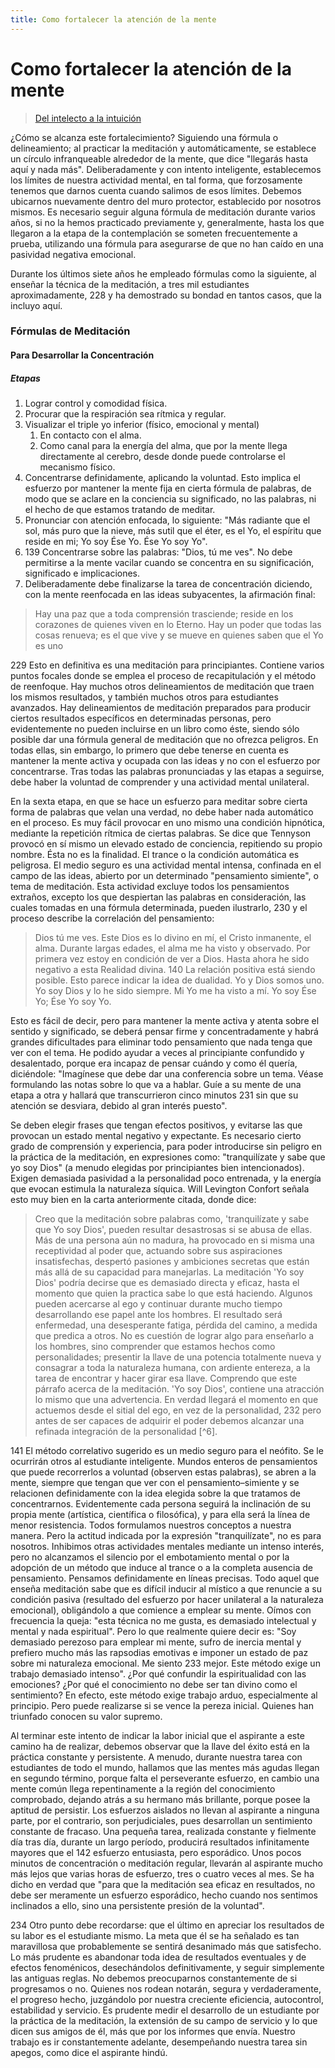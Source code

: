 ```yaml
---
title: Como fortalecer la atención de la mente
---
```


# Como fortalecer la atención de la mente

> [Del intelecto a la intuición](/del-intelecto-a-la-intuicion/la-practica-de-la-meditacion#es138)

¿Cómo se alcanza este fortalecimiento? Siguiendo una fórmula o delineamiento; al practicar la meditación y automáticamente, se establece un círculo infranqueable alrededor de la mente, que dice "llegarás hasta aquí y nada más". Deliberadamente y con intento inteligente, establecemos los límites de nuestra actividad mental, en tal forma, que forzosamente tenemos que darnos cuenta cuando salimos de esos límites. Debemos ubicarnos nuevamente dentro del muro protector, establecido por nosotros mismos. Es necesario seguir alguna fórmula de meditación durante varios años, si no la hemos practicado previamente y, generalmente, hasta los que llegaron a la etapa de la contemplación se someten frecuentemente a prueba, utilizando una fórmula para asegurarse de que no han caído en una pasividad negativa emocional.

Durante los últimos siete años he empleado fórmulas como la siguiente, al enseñar la técnica de la meditación, a tres mil estudiantes aproximadamente, <Pin lang="en">228</Pin> y ha demostrado su bondad en tantos casos, que la incluyo aquí.

### Fórmulas de Meditación

#### Para Desarrollar la Concentración

##### Etapas

1. Lograr control y comodidad física.
2. Procurar que la respiración sea rítmica y regular.
3. Visualizar el triple yo inferior (físico, emocional y mental)
   1. En contacto con el alma.
   2. Como canal para la energía del alma, que por la mente llega directamente al cerebro, desde donde puede controlarse el mecanismo físico.
4. Concentrarse definidamente, aplicando la voluntad. Esto implica el esfuerzo por mantener la mente fija en cierta fórmula de palabras, de modo que se aclare en la conciencia su significado, no las palabras, ni el hecho de que estamos tratando de meditar.
5. Pronunciar con atención enfocada, lo siguiente:
"Más radiante que el sol, más puro que la nieve, más sutil que el éter, es el Yo, el espíritu que reside en mi; Yo soy Ése Yo. Ése Yo soy Yo".
6. <Pin lang="es">139</Pin> Concentrarse sobre las palabras: "Dios, tú me ves". No debe permitirse a la mente vacilar cuando se concentra en su significación, significado e implicaciones.
7. Deliberadamente debe finalizarse la tarea de concentración diciendo, con la mente reenfocada en las ideas subyacentes, la afirmación final:

> Hay una paz que a toda comprensión trasciende; reside en los corazones de quienes viven en lo Eterno. Hay un poder que todas las cosas renueva; es el que vive y se mueve en quienes saben que el Yo es uno

<p><Pin lang="en">229</Pin> Esto en definitiva es una meditación para principiantes. Contiene varios puntos focales donde se emplea el proceso de recapitulación y el método de reenfoque. Hay muchos otros delineamientos de meditación que traen los mismos resultados, y también muchos otros para estudiantes avanzados. Hay delineamientos de meditación preparados para producir ciertos resultados específicos en determinadas personas, pero evidentemente no pueden incluirse en un libro como éste, siendo sólo posible dar una fórmula general de meditación que no ofrezca peligros. En todas ellas, sin embargo, lo primero que debe tenerse en cuenta es mantener la mente activa y ocupada con las ideas y no con el esfuerzo por concentrarse. Tras todas las palabras pronunciadas y las etapas a seguirse, debe haber la voluntad de comprender y una actividad mental unilateral.</p>

En la sexta etapa, en que se hace un esfuerzo para meditar sobre cierta forma de palabras que velan una verdad, no debe haber nada automático en el proceso. Es muy fácil provocar en uno mismo una condición hipnótica, mediante la repetición rítmica de ciertas palabras. Se dice que Tennyson provocó en sí mismo un elevado estado de conciencia, repitiendo su propio nombre. Ésta no es la finalidad. El trance o la condición automática es peligrosa. El medio seguro es una actividad mental intensa, confinada en el campo de las ideas, abierto por un determinado "pensamiento simiente", o tema de meditación. Esta actividad excluye todos los pensamientos extraños, excepto los que despiertan las palabras en consideración, las cuales tomadas en una fórmula determinada, pueden ilustrarlo, <Pin lang="en">230</Pin> y el proceso describe la correlación del pensamiento:

> Dios tú me ves.
> Este Dios es lo divino en mí, el Cristo inmanente, el alma.
> Durante largas edades, el alma me ha visto y observado.
> Por primera vez estoy en condición de ver a Dios.
> Hasta ahora he sido negativo a esta Realidad divina.
> <Pin lang="es">140</Pin> La relación positiva está siendo posible.
> Esto parece indicar la idea de dualidad.
> Yo y Dios somos uno.
> Yo soy Dios y lo he sido siempre.
> Mi Yo me ha visto a mí.
> Yo soy Ése Yo; Ése Yo soy Yo.

Esto es fácil de decir, pero para mantener la mente activa y atenta sobre el sentido y significado, se deberá pensar firme y concentradamente y habrá grandes dificultades para eliminar todo pensamiento que nada tenga que ver con el tema. He podido ayudar a veces al principiante confundido y desalentado, porque era incapaz de pensar cuándo y como él quería, diciéndole: "Imagínese que debe dar una conferencia sobre un tema. Véase formulando las notas sobre lo que va a hablar. Guíe a su mente de una etapa a otra y hallará que transcurrieron cinco minutos <Pin lang="en">231</Pin> sin que su atención se desviara, debido al gran interés puesto".

Se deben elegir frases que tengan efectos positivos, y evitarse las que provocan un estado mental negativo y expectante. Es necesario cierto grado de comprensión y experiencia, para poder introducirse sin peligro en la práctica de la meditación, en expresiones como: "tranquilízate y sabe que yo soy Dios" (a menudo elegidas por principiantes bien intencionados). Exigen demasiada pasividad a la personalidad poco entrenada, y la energía que evocan estimula la naturaleza síquica. Will Levington Confort señala esto muy bien en la carta anteriormente citada, donde dice:

> Creo que la meditación sobre palabras como, 'tranquilízate y sabe que Yo soy Dios', pueden resultar desastrosas si se abusa de ellas. Más de una persona aún no madura, ha provocado en si misma una receptividad al poder que, actuando sobre sus aspiraciones insatisfechas, despertó pasiones y ambiciones secretas que están más allá de su capacidad para manejarlas. La meditación 'Yo soy Dios' podría decirse que es demasiado directa y eficaz, hasta el momento que quien la practica sabe lo que está haciendo. Algunos pueden acercarse al ego y continuar durante mucho tiempo desarrollando ese papel ante los hombres. El resultado será enfermedad, una desesperante fatiga, pérdida del camino, a medida que predica a otros. No es cuestión de lograr algo para enseñarlo a los hombres, sino comprender que estamos hechos como personalidades; presentir la llave de una potencia totalmente nueva y consagrar a toda la naturaleza humana, con ardiente entereza, a la tarea de encontrar y hacer girar esa llave. Comprendo que este párrafo acerca de la meditación. 'Yo soy Dios', contiene una atracción lo mismo que una advertencia. En verdad llegará el momento en que actuemos desde el sitial del ego, en vez de la personalidad, <Pin lang="en">232</Pin> pero antes de ser capaces de adquirir el poder debemos alcanzar una refinada integración de la personalidad [^6].

<p><Pin lang="es">141</Pin> El método correlativo sugerido es un medio seguro para el neófito. Se le ocurrirán otros al estudiante inteligente. Mundos enteros de pensamientos que puede recorrerlos a voluntad (observen estas palabras), se abren a la mente, siempre que tengan que ver con el pensamiento–simiente y se relacionen definidamente con la idea elegida sobre la que tratamos de concentrarnos. Evidentemente cada persona seguirá la inclinación de su propia mente (artística, científica o filosófica), y para ella será la línea de menor resistencia. Todos formulamos nuestros conceptos a nuestra manera. Pero la actitud indicada por la expresión "tranquilízate", no es para nosotros. Inhibimos otras actividades mentales mediante un intenso interés, pero no alcanzamos el silencio por el embotamiento mental o por la adopción de un método que induce al trance o a la completa ausencia de pensamiento. Pensamos definidamente en líneas precisas. Todo aquel que enseña meditación sabe que es difícil inducir al místico a que renuncie a su condición pasiva (resultado del esfuerzo por hacer unilateral a la naturaleza emocional), obligándolo a que comience a emplear su mente. Oímos con frecuencia la queja: "esta técnica no me gusta, es demasiado intelectual y mental y nada espiritual". Pero lo que realmente quiere decir es: "Soy demasiado perezoso para emplear mi mente, sufro de inercia mental y prefiero mucho más las rapsodias emotivas e imponer un estado de paz sobre mi naturaleza emocional. Me siento <Pin lang="en">233</Pin> mejor. Este método exige un trabajo demasiado intenso". ¿Por qué confundir la espiritualidad con las emociones? ¿Por qué el conocimiento no debe ser tan divino como el sentimiento? En efecto, este método exige trabajo arduo, especialmente al principio. Pero puede realizarse si se vence la pereza inicial. Quienes han triunfado conocen su valor supremo.</p>

Al terminar este intento de indicar la labor inicial que el aspirante a este camino ha de realizar, debemos observar que la llave del éxito está en la práctica constante y persistente. A menudo, durante nuestra tarea con estudiantes de todo el mundo, hallamos que las mentes más agudas llegan en segundo término, porque falta el perseverante esfuerzo, en cambio una mente común llega repentinamente a la región del conocimiento comprobado, dejando atrás a su hermano más brillante, porque posee la aptitud de persistir. Los esfuerzos aislados no llevan al aspirante a ninguna parte, por el contrario, son perjudiciales, pues desarrollan un sentimiento constante de fracaso. Una pequeña tarea, realizada constante y fielmente día tras día, durante un largo período, producirá resultados infinitamente mayores que el <Pin lang="es">142</Pin> esfuerzo entusiasta, pero esporádico. Unos pocos minutos de concentración o meditación regular, llevarán al aspirante mucho más lejos que varias horas de esfuerzo, tres o cuatro veces al mes. Se ha dicho en verdad que "para que la meditación sea eficaz en resultados, no debe ser meramente un esfuerzo esporádico, hecho cuando nos sentimos inclinados a ello, sino una persistente presión de la voluntad".

<p><Pin lang="en">234</Pin> Otro punto debe recordarse: que el último en apreciar los resultados de su labor es el estudiante mismo. La meta que él se ha señalado es tan maravillosa que probablemente se sentirá desanimado más que satisfecho. Lo más prudente es abandonar toda idea de resultados eventuales y de efectos fenoménicos, desechándolos definitivamente, y seguir simplemente las antiguas reglas. No debemos preocuparnos constantemente de si progresamos o no. Quienes nos rodean notarán, segura y verdaderamente, el progreso hecho, juzgándolo por nuestra creciente eficiencia, autocontrol, estabilidad y servicio. Es prudente medir el desarrollo de un estudiante por la práctica de la meditación, la extensión de su campo de servicio y lo que dicen sus amigos de él, más que por los informes que envía. Nuestro trabajo es ir constantemente adelante, desempeñando nuestra tarea sin apegos, como dice el aspirante hindú.</p>
